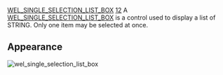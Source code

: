 [[Property:title|WEL_SINGLE_SELECTION_LIST_BOX]]
[[Property:weight|12]]
A [[ref:libraries/wel/reference/wel_single_selection_list_box_chart|WEL_SINGLE_SELECTION_LIST_BOX]]  is a control used to display a list of <eiffel>STRING</eiffel>. Only one item may be selected at once. 

==Appearance==
 [[Image:wel-single-selection-list-box|wel_single_selection_list_box]]  <br/>
<br/>

{{seealso| '''See also''' <br/>
[[WEL_MULTIPLE_SELECTION_LIST_BOX|WEL_MULTIPLE_SELECTION_LIST_BOX]]  }}




